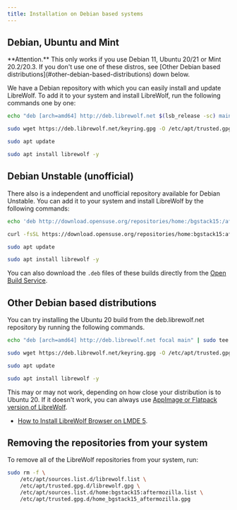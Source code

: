 ```yaml
---
title: Installation on Debian based systems
---
```



<InstallationHeader />

## Debian, Ubuntu and Mint

<Callout emoji="">
  **Attention.** This only works if you use Debian 11, Ubuntu 20/21 or Mint
  20.2/20.3. If you don't use one of these distros, see [Other Debian based
  distributions](#other-debian-based-distributions) down below.
</Callout>

We have a Debian repository with which you can easily install and update
LibreWolf. To add it to your system and install LibreWolf, run the following
commands one by one:

```bash
echo "deb [arch=amd64] http://deb.librewolf.net $(lsb_release -sc) main" | sudo tee /etc/apt/sources.list.d/librewolf.list

sudo wget https://deb.librewolf.net/keyring.gpg -O /etc/apt/trusted.gpg.d/librewolf.gpg

sudo apt update

sudo apt install librewolf -y
```

## Debian Unstable (unofficial)

There also is a independent and unofficial repository available for Debian
Unstable. You can add it to your system and install LibreWolf by the following
commands:

```bash
echo 'deb http://download.opensuse.org/repositories/home:/bgstack15:/aftermozilla/Debian_Unstable/ /' | sudo tee /etc/apt/sources.list.d/home:bgstack15:aftermozilla.list

curl -fsSL https://download.opensuse.org/repositories/home:bgstack15:aftermozilla/Debian_Unstable/Release.key | gpg --dearmor | sudo tee /etc/apt/trusted.gpg.d/home_bgstack15_aftermozilla.gpg > /dev/null

sudo apt update

sudo apt install librewolf -y
```

You can also download the `.deb` files of these builds directly from the
[Open Build Service](https://download.opensuse.org/repositories/home:/bgstack15:/aftermozilla/Debian_Unstable/amd64/).

## Other Debian based distributions

You can try installing the Ubuntu 20 build from the deb.librewolf.net repository
by running the following commands.

```bash
echo "deb [arch=amd64] http://deb.librewolf.net focal main" | sudo tee /etc/apt/sources.list.d/librewolf.list

sudo wget https://deb.librewolf.net/keyring.gpg -O /etc/apt/trusted.gpg.d/librewolf.gpg

sudo apt update

sudo apt install librewolf -y
```

This may or may not work, depending on how close your distribution is to
Ubuntu 20. If it doesn't work, you can always use
[AppImage or Flatpack version of LibreWolf](/installation/linux/).

- [How to Install LibreWolf Browser on LMDE 5](https://www.linuxcapable.com/how-to-install-librewolf-browser-on-lmde-5/).

## Removing the repositories from your system

To remove all of the LibreWolf repositories from your system, run:

```bash
sudo rm -f \
    /etc/apt/sources.list.d/librewolf.list \
    /etc/apt/trusted.gpg.d/librewolf.gpg \
    /etc/apt/sources.list.d/home:bgstack15:aftermozilla.list \
    /etc/apt/trusted.gpg.d/home_bgstack15_aftermozilla.gpg
```
